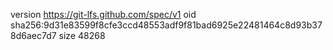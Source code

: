 version https://git-lfs.github.com/spec/v1
oid sha256:9d31e83599f8cfe3ccd48553adf9f81bad6925e22481464c8d93b378d6aec7d7
size 48268
